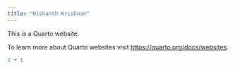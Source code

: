 ```yaml
---
title: "Nishanth Krishnan"
---
```


This is a Quarto website.

To learn more about Quarto websites visit <https://quarto.org/docs/websites>.

```r
1 + 1
```
